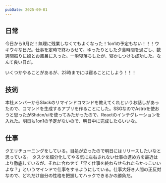```yaml
---
pubDate: 2025-09-01
---
```



## 日常

今日から9月だ！無理に残業しなくてもよくなった！1on1の予定もない！！！ウキウキな日だ。仕事を定時で終わらせて、ゆったりとした夕食時間を過ごし、数週間振りに娘とお風呂に入った。一瞬寝落ちしたが、寝かしつけも成功した。なんて良い日だ。

いくつかやることがあるが、23時までには寝ることにしよう！！！



## 技術

本社メンバーからSlackのリマインドコマンドを教えてくれというお話しがあったので、コマンドを生成するアプリを作ることにした。SSGなのでAstroを使おうと思ったがShdcn/uiを使ってみたかったので、Reactのインテグレーションを入れた。明日も1on1の予定がないので、明日中に完成したらいいな。

## 仕事

クエリチューニングをしている。目処が立ったので明日にはリリースしたいなと思っている。
タスクを細分化してやる気に左右されない仕事の進め方を最近はより徹底しているが、それに合わせて「早く仕事を終わらせられたらかっこいいよな？」というマインドで仕事をするようにしている。仕事大好き人間の正反対なので、どれだけ自分の性格を把握してハックできるかの勝負だ。
